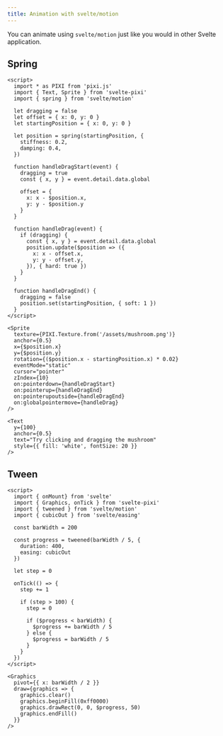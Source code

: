 ```yaml
---
title: Animation with svelte/motion
---
```


You can animate using `svelte/motion` just like you would in other Svelte application.

## Spring

```svelte live
<script>
  import * as PIXI from 'pixi.js'
  import { Text, Sprite } from 'svelte-pixi'
  import { spring } from 'svelte/motion'

  let dragging = false
  let offset = { x: 0, y: 0 }
  let startingPosition = { x: 0, y: 0 }

  let position = spring(startingPosition, {
    stiffness: 0.2,
    damping: 0.4,
  })

  function handleDragStart(event) {
    dragging = true
    const { x, y } = event.detail.data.global

    offset = {
      x: x - $position.x,
      y: y - $position.y
    }
  }

  function handleDrag(event) {
    if (dragging) {
      const { x, y } = event.detail.data.global
      position.update($position => ({
        x: x - offset.x,
        y: y - offset.y,
      }), { hard: true })
    }
  }

  function handleDragEnd() {
    dragging = false
    position.set(startingPosition, { soft: 1 })
  }
</script>

<Sprite
  texture={PIXI.Texture.from('/assets/mushroom.png')}
  anchor={0.5}
  x={$position.x}
  y={$position.y}
  rotation={($position.x - startingPosition.x) * 0.02}
  eventMode="static"
  cursor="pointer"
  zIndex={10}
  on:pointerdown={handleDragStart}
  on:pointerup={handleDragEnd}
  on:pointerupoutside={handleDragEnd}
  on:globalpointermove={handleDrag} 
/>

<Text  
  y={100}
  anchor={0.5}
  text="Try clicking and dragging the mushroom"
  style={{ fill: 'white', fontSize: 20 }} 
/>
```

## Tween

```svelte live
<script>
  import { onMount} from 'svelte'
  import { Graphics, onTick } from 'svelte-pixi'
  import { tweened } from 'svelte/motion'
  import { cubicOut } from 'svelte/easing'

  const barWidth = 200

  const progress = tweened(barWidth / 5, {
    duration: 400,
    easing: cubicOut
  })

  let step = 0

  onTick(() => {
    step += 1

    if (step > 100) {
      step = 0

      if ($progress < barWidth) {
        $progress += barWidth / 5
      } else {
        $progress = barWidth / 5
      }
    }
  })
</script>

<Graphics
  pivot={{ x: barWidth / 2 }}
  draw={graphics => {
    graphics.clear()
    graphics.beginFill(0xff0000)
    graphics.drawRect(0, 0, $progress, 50)
    graphics.endFill()
  }}
/>
```
